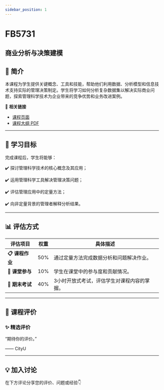 ```yaml
---
sidebar_position: 1
---
```


# FB5731
## 商业分析与决策建模

## **📘 简介**
本课程为学生提供关键概念、工具和技能，帮助他们利用数据、分析模型和信息技术支持实际的管理决策制定。学生将学习如何分析复杂数据集以解决实际商业问题，探索管理科学技术为企业带来的竞争优势和业务改进案例。

🔗 **相关链接**
- [课程页面](https://www.cityu.edu.hk/catalogue/pg/202526/course/FB5731.htm)
- [课程大纲 PDF](https://www.cityu.edu.hk/catalogue/pg/202526/course/FB5731.pdf)

---

## **🎯 学习目标**

完成课程后，学生将能够：


✔️ 探讨管理科学技术的核心概念及其应用；

✔️ 运用管理科学工具解决管理决策问题；

✔️ 评估管理应用中的定量方法；

✔️ 向非定量背景的管理者解释分析结果。

---

## **📊 评估方式**

| **评估项目**          | **权重** | **具体描述**                                                                                     |
|----------------------|---------|-----------------------------------------------------------------------------------------------|
| **📋 课程作业**        | 50%     | 通过定量方法完成数据分析和问题解决作业。                                                         |
| **📝 课堂参与**        | 10%     | 学生在课堂中的参与度和贡献情况。                                                                |
| **📄 期末考试**        | 40%     | 3小时开放式考试，评估学生对课程内容的掌握。                                                     |

---

## **💬 课程评价**

### ✨ **精选评价**
<div className={commentStyles.commentBox}>
    <p className={commentStyles.commentText}>
        “期待你的评价。”
    </p>
    <p className={commentStyles.commentAuthor}>—— CityU</p>
</div>

---

## **💡 加入讨论**

在下方评论分享您的评价、问题或经验👇
<Utterances />